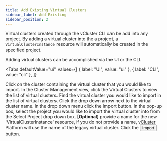 ```yaml
---
title: Add Existing Virtual Clusters
sidebar_label: Add Existing
sidebar_position: 2
---
```






Virtual clusters created through the vCluster CLI can be add into any project. By adding a virtual cluster into the a project, 
a `VirtualClusterInstance` resource will automatically be created in the specified project.

Adding virtual clusters can be accomplished via the UI or the CLI.

<Tabs
  defaultValue="ui"
  values={[
    { label: "UI", value: "ui" },
    { label: "CLI", value: "cli" },
  ]}
>
  <TabItem value="ui">
    <Flow id="import-vcluster">
      <Step>
        <FragmentClustersSelect />
      </Step>
      <Step>
        Click on the cluster containing the virtual cluster that you would like to import.
      </Step>
      <Step>
        In the Cluster Management view, click the
        <Label>Virtual Clusters</Label> to view the list of virtual clusters.
      </Step>
      <Step>
        Find the virtual cluster you would like to import in the list of virtual
        clusters. Click the drop down arrow next to the virtual cluster name. In
        the drop down menu click the <Label>Import</Label> button.
      </Step>
      <Step>
        In the pop-up box, select the project you would like to import the
        virtual cluster into from the <Label>Select Project</Label> drop down
        box.
      </Step>
      <Step>
        <b>[Optional]</b> provide a name for the new 'VirtualClusterInstance'
        resource, if you do not provide a name, vCluster Platform will use the name
        of the legacy virtual cluster.
      </Step>
      <Step>
        Click the <Button>Import</Button> button.
      </Step>
    </Flow>
  </TabItem>
  <TabItem value="cli">
   <PartialVirtualClusterImportCLI />

  </TabItem>
</Tabs>

